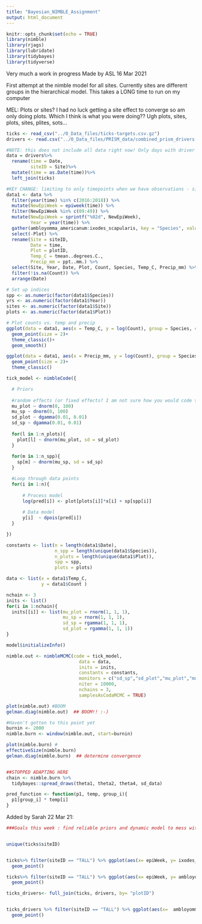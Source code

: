 ```yaml
---
title: "Bayesian_NIMBLE_Assignment"
output: html_document
---
```


```r
knitr::opts_chunk$set(echo = TRUE)
library(nimble)
library(rjags)
library(lubridate)
library(tidybayes)
library(tidyverse)
```
Very much a work in progress
Made by ASL 16 Mar 2021

First attempt at the nimble model for all sites. Currently sites are different groups in the hierarchical model. This takes a LONG time to run on my computer

MEL: Plots or sites? I had no luck getting a site effect to converge so am only doing plots. Which I think is what you were doing?? Ugh plots, sites, plots, sites, plites, sots...
```r
ticks <- read_csv("../0_Data_files/ticks-targets.csv.gz")
drivers <- read.csv("../0_Data_files/PRISM_data/combined_prism_drivers.csv")

#NOTE: this does not include all data right now! Only days with driver data available
data = drivers%>%
  rename(time = Date,
         siteID = Site)%>%
  mutate(time = as.Date(time))%>%
  left_join(ticks)

#KEY CHANGE: limiting to only timepoints when we have observations - since we are not currently using state-space anyway, no need to include NA observations at this time, and it facilitates convergence
data1 <- data %>%
  filter(year(time) %in% c(2016:2018)) %>%
  mutate(NewEpiWeek = epiweek(time)) %>%
  filter(NewEpiWeek %in% c(09:49)) %>%
  mutate(NewEpiWeek = sprintf("%02d", NewEpiWeek),
         Year = year(time)) %>%
  gather(ambloyomma_americanum:ixodes_scapularis, key = "Species", value = "Count") %>%
  select(-Plot) %>%
  rename(Site = siteID,
         Date = time,
         Plot = plotID,
         Temp_C = tmean..degrees.C.,
         Precip_mm = ppt..mm.) %>%
  select(Site, Year, Date, Plot, Count, Species, Temp_C, Precip_mm) %>%
  filter(!is.na(Count)) %>%
  arrange(Date)

# Set up indices
spp <- as.numeric(factor(data1$Species))
yrs <- as.numeric(factor(data1$Year))
sites <- as.numeric(factor(data1$Site))
plots <- as.numeric(factor(data1$Plot))

# Plot counts vs. temp and precip
ggplot(data = data1, aes(x = Temp_C, y = log(Count), group = Species, color = Species))+
  geom_point(size = 2)+
  theme_classic()+
  geom_smooth()

ggplot(data = data1, aes(x = Precip_mm, y = log(Count), group = Species, color = Species))+
  geom_point(size = 2)+
  theme_classic()

```

```r
tick_model <- nimbleCode({

  # Priors
  
  #random effects (or fixed effects? I am not sure how you would code that up differently)
  mu_plot ~ dnorm(0, 100)
  mu_sp ~ dnorm(0, 100)
  sd_plot ~ dgamma(0.01, 0.01)
  sd_sp ~ dgamma(0.01, 0.01)
  
  for(l in 1:n_plots){
    plot[l] ~ dnorm(mu_plot, sd = sd_plot)
  }
  
  for(m in 1:n_spp){ 
    sp[m] ~ dnorm(mu_sp, sd = sd_sp)
  }

  #Loop through data points
  for(i in 1:n){
    
      # Process model
      log(pred[i]) <- plot[plots[i]]*x[i] + sp[spp[i]]  
      
      # Data model
      y[i]  ~ dpois(pred[i])
  }

})

constants <- list(n = length(data1$Date),
                  n_spp = length(unique(data1$Species)),
                  n_plots = length(unique(data1$Plot)),
                  spp = spp,
                  plots = plots)

data <- list(x = data1$Temp_C,
             y = data1$Count )

nchain <- 3
inits <- list()
for(i in 1:nchain){
  inits[[i]] <- list(mu_plot = rnorm(1, 1, 1),
                     mu_sp = rnorm(1, 1, 1),
                     sd_sp = rgamma(1, 1, 1),
                     sd_plot = rgamma(1, 1, 1))
}

model$initializeInfo()

nimble.out <- nimbleMCMC(code = tick_model,
                           data = data,
                           inits = inits,
                           constants = constants,
                           monitors = c("sd_sp","sd_plot","mu_plot","mu_sp"),
                           niter = 10000,
                           nchains = 3,
                           samplesAsCodaMCMC = TRUE)

plot(nimble.out) #BOOM
gelman.diag(nimble.out)  ## BOOM!! :-)

#Haven't gotten to this point yet
burnin <- 2000                               
nimble.burn <- window(nimble.out, start=burnin)

plot(nimble.burn) #
effectiveSize(nimble.burn)
gelman.diag(nimble.burn)  ## determine convergence


##STOPPED ADAPTING HERE
chain <- nimble.burn %>%
  tidybayes::spread_draws(theta1, theta2, theta4, sd_data)

pred_function <- function(p1, temp, group_i){
  p1[group_i] * temp[i]
}
```



Added by Sarah 22 Mar 21:
```r
###Goals this week : find reliable priors and dynamic model to mess with in the nimble framework. You gotta represent a couple of different sites with different populations. Historically some of the sites have had zero count and some have had a far number. Try to figure out 


unique(ticks$siteID)


ticks%>% filter(siteID == "TALL") %>% ggplot(aes(x= epiWeek, y= ixodes_scapularis, color= plotID))+
  geom_point()

ticks%>% filter(siteID == "TALL") %>% ggplot(aes(x= epiWeek, y= ambloyomma_americanum, color= plotID))+
  geom_point()

ticks_drivers<- full_join(ticks, drivers, by= "plotID")


ticks_drivers %>% filter(siteID == "TALL") %>% ggplot(aes(x=  ambloyomma_americanum, y= tmean..degrees.C., color= plotID))+
  geom_point()

```

